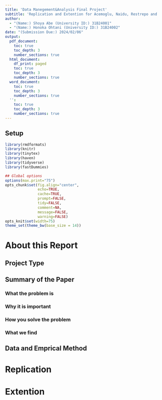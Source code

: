 ```yaml
---
title: 'Data Manegement&Analysis Final Project'
subtitle: 'Replication and Extention for Acemoglu, Naidu, Restrepo and Robinson (2019)'
author: 
  - "(Name:) Shoya Abe (University ID:) 31B24001"
  - "(Name:) Honoka Ohtani (University ID:) 31B24002"
date: "(Submission Due:) 2024/02/06"
output:
  pdf_document:
    toc: true
    toc_depth: 3
    number_sections: true
  html_document:
    df_print: paged
    toc: true
    toc_depth: 3
    number_sections: true
  word_document:
    toc: true
    toc_depth: 3
    number_sections: true
  '': 
    toc: true
    toc_depth: 3
    number_sections: true
---
```


## Setup
  
```r
library(rmdformats)
library(knitr)
library(tinytex)
library(haven)
library(tidyverse)
library(fastDummies)

## Global options
options(max.print="75")
opts_chunk$set(fig.align="center",
               echo=TRUE,
               cache=TRUE,
               prompt=FALSE,
               tidy=FALSE,
               comment=NA,
               message=FALSE,
               warning=FALSE)
opts_knit$set(width=75)
theme_set(theme_bw(base_size = 14))
```

# About this Report

## Project Type

## Summary of the Paper

### What the problem is

### Why it is important

### How you solve the problem

### What we find

## Data and Emprical Method

# Replication

# Extention


